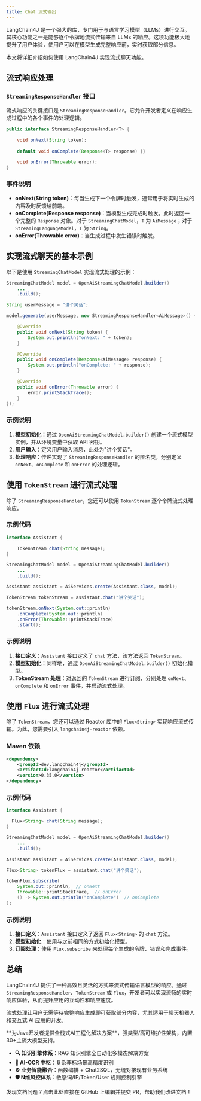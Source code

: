 ```yaml
---
title: Chat 流式输出
---
```



LangChain4J 是一个强大的库，专门用于与语言学习模型（LLMs）进行交互。其核心功能之一是能够逐个令牌地流式传输来自 LLMs 的响应。这项功能极大地提升了用户体验，使用户可以在模型生成完整响应前，实时获取部分信息。

本文将详细介绍如何使用 LangChain4J 实现流式聊天功能。

## 流式响应处理
### `StreamingResponseHandler` 接口
流式响应的关键接口是 `StreamingResponseHandler`。它允许开发者定义在响应生成过程中的各个事件的处理逻辑。

```java
public interface StreamingResponseHandler<T> {

    void onNext(String token);
 
    default void onComplete(Response<T> response) {}

    void onError(Throwable error);
}
```

### 事件说明

+ **onNext(String token)**：每当生成下一个令牌时触发，通常用于将实时生成的内容及时反馈给前端。
+ **onComplete(Response response)**：当模型生成完成时触发。此时返回一个完整的 `Response` 对象。对于 `StreamingChatModel`，`T` 为 `AiMessage`；对于 `StreamingLanguageModel`，`T` 为 `String`。
+ **onError(Throwable error)**：当生成过程中发生错误时触发。

## 实现流式聊天的基本示例
以下是使用 `StreamingChatModel` 实现流式处理的示例：

```java
StreamingChatModel model = OpenAiStreamingChatModel.builder()
    ...
    .build();

String userMessage = "讲个笑话";

model.generate(userMessage, new StreamingResponseHandler<AiMessage>() {

    @Override
    public void onNext(String token) {
        System.out.println("onNext: " + token);
    }

    @Override
    public void onComplete(Response<AiMessage> response) {
        System.out.println("onComplete: " + response);
    }

    @Override
    public void onError(Throwable error) {
        error.printStackTrace();
    }
});
```

### 示例说明
1. **模型初始化**：通过 `OpenAiStreamingChatModel.builder()` 创建一个流式模型实例，并从环境变量中获取 API 密钥。
2. **用户输入**：定义用户输入消息，此处为"讲个笑话"。
3. **处理响应**：传递实现了 `StreamingResponseHandler` 的匿名类，分别定义 `onNext`、`onComplete` 和 `onError` 的处理逻辑。

## 使用 `TokenStream` 进行流式处理
除了 `StreamingResponseHandler`，您还可以使用 `TokenStream` 逐个令牌流式处理响应。

### 示例代码
```java
interface Assistant {

    TokenStream chat(String message);
}

StreamingChatModel model = OpenAiStreamingChatModel.builder()
    ...
    .build();

Assistant assistant = AiServices.create(Assistant.class, model);

TokenStream tokenStream = assistant.chat("讲个笑话");

tokenStream.onNext(System.out::println)
    .onComplete(System.out::println)
    .onError(Throwable::printStackTrace)
    .start();
```

### 示例说明
1. **接口定义**：`Assistant` 接口定义了 `chat` 方法，该方法返回 `TokenStream`。
2. **模型初始化**：同样地，通过 `OpenAiStreamingChatModel.builder()` 初始化模型。
3. **TokenStream 处理**：对返回的 `TokenStream` 进行订阅，分别处理 `onNext`、`onComplete` 和 `onError` 事件，并启动流式处理。

## 使用 `Flux` 进行流式处理
除了 `TokenStream`，您还可以通过 Reactor 库中的 `Flux<String>` 实现响应流式传输。为此，您需要引入 `langchain4j-reactor` 依赖。

### Maven 依赖

```xml
<dependency>
    <groupId>dev.langchain4j</groupId>
    <artifactId>langchain4j-reactor</artifactId>
    <version>0.35.0</version>
</dependency>
```

### 示例代码
```java
interface Assistant {

  Flux<String> chat(String message);
}

StreamingChatModel model = OpenAiStreamingChatModel.builder()
    ...
    .build();

Assistant assistant = AiServices.create(Assistant.class, model);

Flux<String> tokenFlux = assistant.chat("讲个笑话");

tokenFlux.subscribe(
    System.out::println,  // onNext
    Throwable::printStackTrace,  // onError
    () -> System.out.println("onComplete")  // onComplete
);
```

### 示例说明

1. **接口定义**：`Assistant` 接口定义了返回 `Flux<String>` 的 `chat` 方法。
2. **模型初始化**：使用与之前相同的方式初始化模型。
3. **订阅处理**：使用 `Flux.subscribe` 来处理每个生成的令牌、错误和完成事件。

## 总结
LangChain4J 提供了一种高效且灵活的方式来流式传输语言模型的响应。通过 `StreamingResponseHandler`、`TokenStream` 或 `Flux`，开发者可以实现流畅的实时响应体验，从而提升应用的互动性和响应速度。

流式处理让用户无需等待完整响应生成即可获取部分内容，尤其适用于聊天机器人和交互式 AI 应用的开发。

<Card title="PIG AI应用开发平台 | 适合中大型企业构建自主可控的AI中台" icon="link" href="https://ai.pig4cloud.com">
**为Java开发者提供全栈式AI工程化解决方案**，强类型/高可维护性架构，内置30+主流大模型支持。

- **🔍 知识引擎体系**：RAG 知识引擎全自动化多模态解决方案
- **📝 AI-OCR 中枢**：复杂非标场景高精度识别
- **⚙️ 业务智能融合**：函数编排 + Chat2SQL，无缝对接现有业务系统
- **🛡️ N维风控体系**：敏感词/IP/Token/User 规则控制引擎
</Card>

<Card title="文档有误？请协助编辑" icon="pencil" href="https://github.com/javaai-pig4cloud-com/javaai-docs/edit/main/docs/05Chat Stream.mdx">
  发现文档问题？点击此处直接在 GitHub 上编辑并提交 PR，帮助我们改进文档！
</Card>

